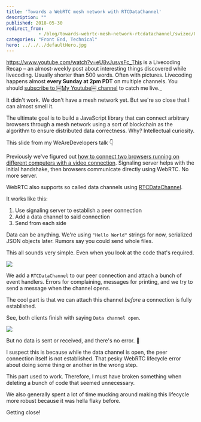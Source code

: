 ```yaml
---
title: 'Towards a WebRTC mesh network with RTCDataChannel'
description: ""
published: 2018-05-30
redirect_from: 
            - /blog/towards-webrtc-mesh-network-rtcdatachannel/swizec/8411
categories: "Front End, Technical"
hero: ../../../defaultHero.jpg
---
```

https://www.youtube.com/watch?v=eU8vJusvsFc_This is a Livecoding Recap – an almost-weekly post about interesting things discovered while livecoding. Usually shorter than 500 words. Often with pictures. Livecoding happens almost **every Sunday at 2pm PDT** on multiple channels. You should [subscribe to ￼My Youtube￼ channel](https://www.youtube.com/user/theswizec) to catch me live.\_

It didn&#x27;t work. We don&#x27;t have a mesh network yet. But we&#x27;re so close that I can almost smell it.

The ultimate goal is to build a JavaScript library that can connect arbitrary browsers through a mesh network using a sort of blockchain as the algorithm to ensure distributed data correctness. Why? Intellectual curiosity.

This slide from my WeAreDevelopers talk 👇

Previously we&#x27;ve figured out [how to connect two browsers running on different computers with a video connection](https://swizec.com/blog/learning-webrtc-peer-peer-communication-connecting-browsers-different-devices/swizec/8383). Signaling server helps with the initial handshake, then browsers communicate directly using WebRTC. No more server.

WebRTC also supports so called data channels using [RTCDataChannel](https://developer.mozilla.org/en-US/docs/Web/API/RTCDataChannel).

It works like this:

1. Use signaling server to establish a peer connection
2. Add a data channel to said connection
3. Send from each side

Data can be anything. We&#x27;re using `"Hello World"` strings for now, serialized JSON objects later. Rumors say you could send whole files.

This all sounds very simple. Even when you look at the code that&#x27;s required.

![](./img/blog-wp-content-uploads-2018-05-rtcdatachannel.png)

We add a `RTCDataChannel` to our peer connection and attach a bunch of event handlers. Errors for complaining, messages for printing, and we try to send a message when the channel opens.

The cool part is that we can attach this channel _before_ a connection is fully established.

See, both clients finish with saying `Data channel open`.

![](./img/blog-wp-content-uploads-2018-05-datachannelopen.gif)

But no data is sent or received, and there&#x27;s no error. 🧐

I suspect this is because while the data channel is open, the peer connection itself is not established. That pesky WebRTC lifecycle error about doing some thing or another in the wrong step.

This part used to work. Therefore, I must have broken something when deleting a bunch of code that seemed unnecessary.

We also generally spent a lot of time mucking around making this lifecycle more robust because it was hella flaky before.

Getting close!
